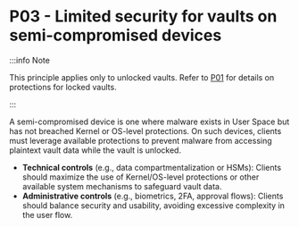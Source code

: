 # P03 - Limited security for vaults on semi-compromised devices

:::info Note

This principle applies only to unlocked vaults. Refer to [P01](./locked-vault-is-secure) for details
on protections for locked vaults.

:::

A semi-compromised device is one where malware exists in User Space but has not breached Kernel or
OS-level protections. On such devices, clients must leverage available protections to prevent
malware from accessing plaintext vault data while the vault is unlocked.

- **Technical controls** (e.g., data compartmentalization or HSMs): Clients should maximize the use
  of Kernel/OS-level protections or other available system mechanisms to safeguard vault data.
- **Administrative controls** (e.g., biometrics, 2FA, approval flows): Clients should balance
  security and usability, avoiding excessive complexity in the user flow.
